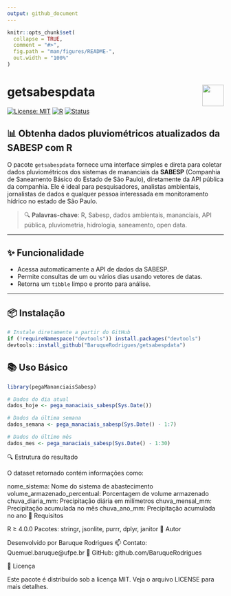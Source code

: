 ```yaml
---
output: github_document
---
```


<!-- README.md is generated from README.Rmd. Please edit that file -->

```r
knitr::opts_chunk$set(
  collapse = TRUE,
  comment = "#>",
  fig.path = "man/figures/README-",
  out.width = "100%"
)
```

# getsabespdata <img src="https://www.r-project.org/logo/Rlogo.png" align="right" height="50"/>

[![License: MIT](https://img.shields.io/badge/License-MIT-blue.svg)](LICENSE)
[![R](https://img.shields.io/badge/R-≥%204.0.0-blue)](https://www.r-project.org/)
[![Status](https://img.shields.io/badge/status-active-brightgreen.svg)]()

## 📊 Obtenha dados pluviométricos atualizados da SABESP com R

O pacote `getsabespdata` fornece uma interface simples e direta para coletar dados pluviométricos dos sistemas de mananciais da **SABESP** (Companhia de Saneamento Básico do Estado de São Paulo), diretamente da API pública da companhia. Ele é ideal para pesquisadores, analistas ambientais, jornalistas de dados e qualquer pessoa interessada em monitoramento hídrico no estado de São Paulo.

> 🔍 **Palavras-chave**: R, Sabesp, dados ambientais, mananciais, API pública, pluviometria, hidrologia, saneamento, open data.

---

## ✨ Funcionalidade

- Acessa automaticamente a API de dados da SABESP.
- Permite consultas de um ou vários dias usando vetores de datas.
- Retorna um `tibble` limpo e pronto para análise.

---

## 📦 Instalação

```r
# Instale diretamente a partir do GitHub
if (!requireNamespace("devtools")) install.packages("devtools")
devtools::install_github("BaruqueRodrigues/getsabespdata")
```

## 📚 Uso Básico

```r
library(pegaMananciaisSabesp)

# Dados do dia atual
dados_hoje <- pega_manaciais_sabesp(Sys.Date())

# Dados da última semana
dados_semana <- pega_manaciais_sabesp(Sys.Date() - 1:7)

# Dados do último mês
dados_mes <- pega_manaciais_sabesp(Sys.Date() - 1:30)
```

🔍 Estrutura do resultado

O dataset retornado contém informações como:

nome_sistema: Nome do sistema de abastecimento
volume_armazenado_percentual: Porcentagem de volume armazenado
chuva_diaria_mm: Precipitação diária em milímetros
chuva_mensal_mm: Precipitação acumulada no mês
chuva_ano_mm: Precipitação acumulada no ano
🧠 Requisitos

R ≥ 4.0.0
Pacotes: stringr, jsonlite, purrr, dplyr, janitor
👤 Autor

Desenvolvido por Baruque Rodrigues
📫 Contato: Quemuel.baruque@ufpe.br
🔗 GitHub: github.com/BaruqueRodrigues

📄 Licença

Este pacote é distribuído sob a licença MIT. Veja o arquivo LICENSE para mais detalhes.
